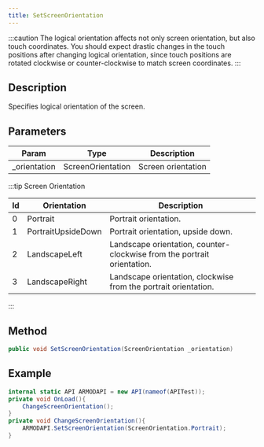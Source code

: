```yaml
---
title: SetScreenOrientation
---
```



<VideoPlayer
  src="../../static/videos/SetScreenOrientation.mp4"
  className="custom-video-showcase"
/>

:::caution
The logical orientation affects not only screen orientation, but also touch coordinates. You should expect drastic changes in the touch positions after changing logical orientation, since touch positions are rotated clockwise or counter-clockwise to match screen coordinates.
:::

## Description

Specifies logical orientation of the screen.

## Parameters

| Param         | Type              | Description        |
| ------------- | ----------------- | ------------------ |
| \_orientation | ScreenOrientation | Screen orientation |

:::tip Screen Orientation

| Id  | Orientation        | Description                                                             |
| --- | ------------------ | ----------------------------------------------------------------------- |
| 0   | Portrait           | Portrait orientation.                                                   |
| 1   | PortraitUpsideDown | Portrait orientation, upside down.                                      |
| 2   | LandscapeLeft      | Landscape orientation, counter-clockwise from the portrait orientation. |
| 3   | LandscapeRight     | Landscape orientation, clockwise from the portrait orientation.         |

:::

## Method

```cs
public void SetScreenOrientation(ScreenOrientation _orientation)
```

## Example

```cs
internal static API ARMODAPI = new API(nameof(APITest));
private void OnLoad(){
    ChangeScreenOrientation();
}
private void ChangeScreenOrientation(){
    ARMODAPI.SetScreenOrientation(ScreenOrientation.Portrait);
}
```
